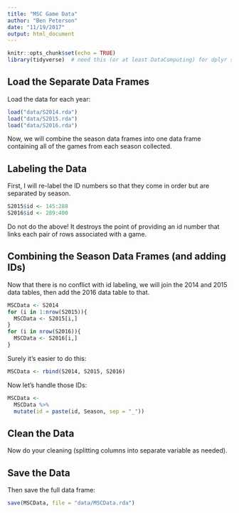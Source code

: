 ```yaml
---
title: "MSC Game Data"
author: "Ben Peterson"
date: "11/19/2017"
output: html_document
---
```


```r
knitr::opts_chunk$set(echo = TRUE)
library(tidyverse)  # need this (or at least DataComputing) for dplyr stuff
```

## Load the Separate Data Frames

Load the data for each year:

```r
load("data/S2014.rda")
load("data/S2015.rda")
load("data/S2016.rda")
```


Now, we will combine the season data frames into one data frame containing all
of the games from each season collected.

## Labeling the Data

First, I will re-label the ID numbers so that they come in order but are separated by season.

```r
S2015$id <- 145:288
S2016$id <- 289:400
```

Do not do the above!  It destroys the point of providing an id number that links each pair of rows associated with a game.



## Combining the Season Data Frames (and adding IDs)

Now that there is no conflict with id labeling, we will join the 2014 and 2015 data
tables, then add the 2016 data table to that.

```r
MSCData <- S2014
for (i in 1:nrow(S2015)){
  MSCData <- S2015[i,]
}
for (i in nrow(S2016)){
  MSCData <- S2016[i,]
}
```

Surely it's easier to do this:

```r
MSCData <- rbind(S2014, S2015, S2016)
```

Now let's handle those IDs:

```r
MSCData <-
  MSCData %>% 
  mutate(id = paste(id, Season, sep = "_"))
```



## Clean the Data

Now do your cleaning (splitting columns into separate variable as needed).

## Save the Data

Then save the full data frame:

```r
save(MSCData, file = "data/MSCData.rda")
```





